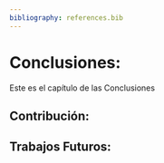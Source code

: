 ```yaml
---
bibliography: references.bib
---
```


# Conclusiones: {#conclusiones}

Este es el capítulo de las Conclusiones

## Contribución: {#conclusionescontri}

## Trabajos Futuros: {#conclusionestrabafutu}
